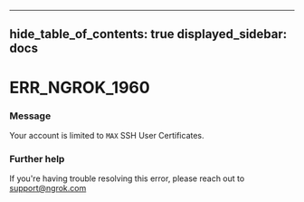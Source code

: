 

---
hide_table_of_contents: true
displayed_sidebar: docs
---


# ERR_NGROK_1960

### Message
Your account is limited to `MAX` SSH User Certificates.

<ErrorDetails error="err_ngrok_1960" />



### Further help
If you're having trouble resolving this error, please reach out to [support@ngrok.com](mailto:support@ngrok.com?subject=Help%20with%20ERR_NGROK_1960)

